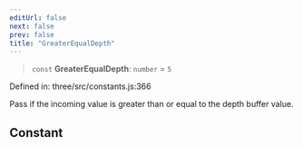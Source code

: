 ```yaml
---
editUrl: false
next: false
prev: false
title: "GreaterEqualDepth"
---
```


> `const` **GreaterEqualDepth**: `number` = `5`

Defined in: three/src/constants.js:366

Pass if the incoming value is greater than or equal to the depth buffer value.

## Constant
